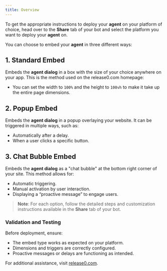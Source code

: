 ```yaml
---
title: Overview
---
```


To get the appropriate instructions to deploy your **agent** on your platform of choice, head over to the **Share** tab of your bot and select the platform you want to deploy your **agent** on.

You can choose to embed your **agent** in three different ways:

## 1. Standard Embed
Embeds the **agent dialog** in a box with the size of your choice anywhere on your app. This is the method used on the release0.com homepage:

- You can set the width to `100%` and the height to `100vh` to make it take up the entire page dimensions.

## 2. Popup Embed
Embeds the **agent dialog** in a popup overlaying your website. It can be triggered in multiple ways, such as:
- Automatically after a delay.
- When a user clicks a specific button.

## 3. Chat Bubble Embed
Embeds the **agent dialog** as a "chat bubble" at the bottom right corner of your site. This method allows for:
- Automatic triggering.
- Manual activation by user interaction.
- Displaying a “proactive message” to engage users.

> **Note**: For each option, follow the detailed steps and customization instructions available in the **Share** tab of your bot.

### Validation and Testing
Before deployment, ensure:
- The embed type works as expected on your platform.
- Dimensions and triggers are correctly configured.
- Proactive messages or delays are functioning as intended.

For additional assistance, visit [release0.com](https://release0.com).

